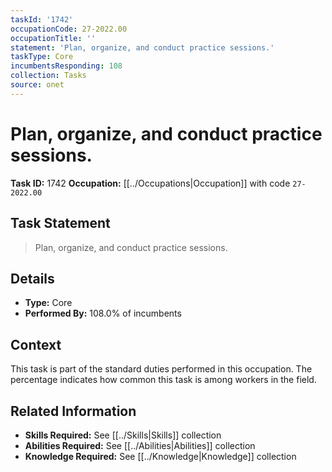 ```yaml
---
taskId: '1742'
occupationCode: 27-2022.00
occupationTitle: ''
statement: 'Plan, organize, and conduct practice sessions.'
taskType: Core
incumbentsResponding: 108
collection: Tasks
source: onet
---
```

# Plan, organize, and conduct practice sessions.

**Task ID:** 1742
**Occupation:** [[../Occupations|Occupation]] with code `27-2022.00`

## Task Statement

> Plan, organize, and conduct practice sessions.

## Details

- **Type:** Core
- **Performed By:** 108.0% of incumbents

## Context

This task is part of the standard duties performed in this occupation. The percentage indicates how common this task is among workers in the field.

## Related Information

- **Skills Required:** See [[../Skills|Skills]] collection
- **Abilities Required:** See [[../Abilities|Abilities]] collection
- **Knowledge Required:** See [[../Knowledge|Knowledge]] collection
